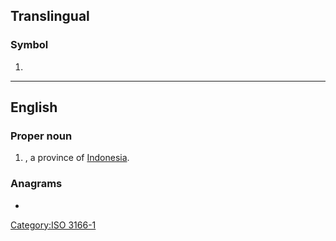 {{also|kr|Kr|.kr|K&R|Kr.}}
==Translingual==

===Symbol===
{{head|mul|symbol}}

# {{n-g|The [[ISO]] 3166-1 two-letter (alpha-2) code for [[Republic of Korea]].}}

[[Category:ISO 3166-1]]

----

==English==

===Proper noun===
{{en-proper noun}}

# {{abbr of|en|[[Riau Islands]]|nodot=1}}, a province of [[Indonesia]].

===Anagrams===
* {{anagrams|en|a=kr|RK}}